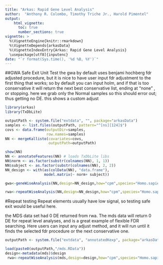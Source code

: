 ```yaml
---
title: "Arkas: Rapid Gene Level Analysis"
author:  "Anthony R. Colombo, Timothy Triche Jr., Harold Pimentel"
output: 
    html_vignette:
      toc: true 
      number_sections: true
vignette: >
  %\VignetteEngine{knitr::rmarkdown}
  %\VignetteDepends{arkasData}
  %\VignetteIndexEntry{Arkas: Rapid Gene Level Analysis}
  \usepackage[utf8]{inputenc}
date: "`r format(Sys.time(), '%d %B, %Y')`"
---
```

          


##GWA Safe Exit Unit Test
 the gwa by default uses benjami hochberg fdr adjusted procedure, but it is nice to have user input fdr adjustment to the first thing that works; so by default you can input holm, and if that is too conservative it will return the next best conservative list, ending at "none" , or stopping.  here we grab only the Normal samples so this should error out; thus getting no DE.
this shows a custom adjust

```r
library(arkas)
library(TxDbLite)

outputPath <- system.file("extdata", "", package="arkasData")
samples <- list.files(outputPath, pattern="^[ns][124]$")
covs <- data.frame(outputDir=samples,
                   row.names=samples)
NN <- mergeKallisto(covariates=covs,
                    outputPath=outputPath)

show(NN)
NN <- annotateFeatures(NN) # loads TxDbLite libs
NN$norm <- as.factor(substr(colnames(NN), 1, 1))
NN$subject <- as.factor(substr(colnames(NN), 2, 2))
NN_design <- with(as(colData(NN), "data.frame"),
                  model.matrix(~ norm+ subject))

gwa<-geneWiseAnalysis(NN,design=NN_design,how="cpm",species="Homo.sapiens",adjustBy="BY",fitOnly=FALSE)

rwa<-repeatWiseAnalysis(NN,design=NN_design,how="cpm",species="Homo.sapiens",adjustBy="holm")
```

#Repeat testing
 Repeat elements usually have low signal, so testing safe exit would be useful here.

the MDS data set had 0 DE returned from rwa.
The mds data will return 0 DE for repeat level analyses, and is a great example of flexible FDR searching.
Here users can input any adjust method, and it will run until it finds the selected fdr procedure or the next conservative one. 
```r

outputPath <- system.file("extdata", "annotatedKexp", package="arkasData")

load(paste0(outputPath,"/mds.RData"))
design<-metadata(mds)$design
 rwa<-repeatWiseAnalysis(mds,design=design,how="cpm",species="Homo.sapiens",adjustBy="holm",p=0.01)

```
